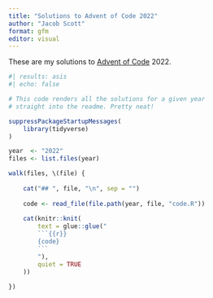 ```yaml
---
title: "Solutions to Advent of Code 2022"
author: "Jacob Scott"
format: gfm
editor: visual
---
```


These are my solutions to [Advent of Code](https://adventofcode.com/)
2022.

```r
#| results: asis
#| echo: false

# This code renders all the solutions for a given year
# straight into the readme. Pretty neat!

suppressPackageStartupMessages(
	library(tidyverse)
)

year  <- "2022"
files <- list.files(year)

walk(files, \(file) {
	
	cat("## ", file, "\n", sep = "")
	
	code <- read_file(file.path(year, file, "code.R"))
	
	cat(knitr::knit(
		text = glue::glue("
		```{{r}}
		{code}
		```
		"),
		quiet = TRUE
	))
	
})
```
